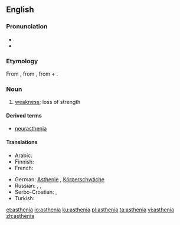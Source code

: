 {{was wotd|2007|September|22}}
==English==

===Pronunciation===
* {{audio|en-us-asthenia.ogg|Audio (US)}}
* {{rhymes|iːniə}}

===Etymology===
From {{etyl|grc|en}} {{term|sc=polytonic|ἀσθένεια|tr=asthénia|lang=grc}}, from {{term|sc=polytonic|ἀσθενής|tr=asthenḗs||sick, weak|lang=grc}}, from {{term|sc=polytonic|ἀ-|tr=a||not, un-|lang=grc}} + {{term|sc=polytonic|σθένος|tr=thénos||strength|lang=grc}}.

===Noun===
{{en-noun|~}}

# {{context|medicine|lang=en}} [[weakness]]; loss of strength

====Derived terms====
* [[neurasthenia]]

====Translations====
{{trans-top|loss of strength}}
* Arabic: {{t|ar|ضعف|m|tr=ḍaʕff|sc=Arab}}
* Finnish: {{t|fi|astenia}}
* French: {{t+|fr|asthénie|f}}
{{trans-mid}}
* German: [[Asthenie]] {{f}}, [[Körperschwäche]] {{f}}
* Russian: {{t+|ru|сла́бость|tr=slabost'}}, {{t+|ru|астения|tr=asteníja}},  {{t+|ru|бесси́лие|n|tr=bessílije}}
* Serbo-Croatian: {{t|sh|astenija|f}}, {{t|sh|slabost|f}}
* Turkish: {{t+|tr|argınlık}}
{{trans-bottom}}

[[et:asthenia]]
[[io:asthenia]]
[[ku:asthenia]]
[[pl:asthenia]]
[[ta:asthenia]]
[[vi:asthenia]]
[[zh:asthenia]]
